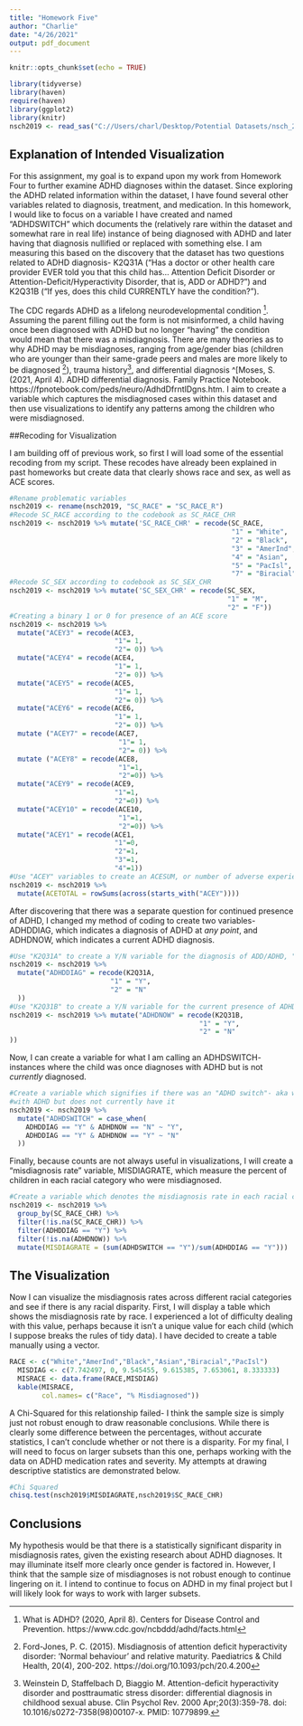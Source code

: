 ```yaml
---
title: "Homework Five"
author: "Charlie"
date: "4/26/2021"
output: pdf_document
---
```


```r
knitr::opts_chunk$set(echo = TRUE)
```

```r
library(tidyverse)
library(haven)
require(haven)
library(ggplot2)
library(knitr)
nsch2019 <- read_sas("C://Users/charl/Desktop/Potential Datasets/nsch_2019_topical.sas7bdat")
```
## Explanation of Intended Visualization

For this assignment, my goal is to expand upon my work from Homework Four to further examine ADHD diagnoses within the dataset. Since exploring the ADHD related information within the dataset, I have found several other variables related to diagnosis, treatment, and medication. In this homework, I would like to focus on a variable I have created and named "ADHDSWITCH" which documents the (relatively rare within the dataset and somewhat rare in real life) instance of being diagnosed with ADHD and later having that diagnosis nullified or replaced with something else. I am measuring this based on the discovery that the dataset has two questions related to ADHD diagnosis- K2Q31A ("Has a doctor or other health care provider EVER told you that this child has… Attention Deficit Disorder or Attention-Deficit/Hyperactivity Disorder, that is, ADD or ADHD?") and K2Q31B ("If yes, does this child CURRENTLY have the condition?").

The CDC regards ADHD as a lifelong neurodevelopmental condition ^[What is ADHD? (2020, April 8). Centers for Disease Control and Prevention. https://www.cdc.gov/ncbddd/adhd/facts.html]. Assuming the parent filling out the form is not misinformed, a child having once been diagnosed with ADHD but no longer "having" the condition would mean that there was a misdiagnosis. There are many theories as to why ADHD may be misdiagnoses, ranging from age/gender bias (children who are younger than their same-grade peers and males are more likely to be diagnosed ^[Ford-Jones, P. C. (2015). Misdiagnosis of attention deficit hyperactivity disorder: ‘Normal behaviour’ and relative maturity. Paediatrics & Child Health, 20(4), 200-202. https://doi.org/10.1093/pch/20.4.200]), trauma history^[Weinstein D, Staffelbach D, Biaggio M. Attention-deficit hyperactivity disorder and posttraumatic stress disorder: differential diagnosis in childhood sexual abuse. Clin Psychol Rev. 2000 Apr;20(3):359-78. doi: 10.1016/s0272-7358(98)00107-x. PMID: 10779899.], and differential diagnosis ^[Moses, S. (2021, April 4). ADHD differential diagnosis. Family Practice Notebook. https://fpnotebook.com/peds/neuro/AdhdDfrntlDgns.htm. I aim to create a variable which captures the misdiagnosed cases within this dataset and then use visualizations to identify any patterns among the children who were misdiagnosed. 

##Recoding for Visualization 

I am building off of previous work, so first I will load some of the essential recoding from my script. These recodes have already been explained in past homeworks but create data that clearly shows race and sex, as well as ACE scores.

```r
#Rename problematic variables
nsch2019 <- rename(nsch2019, "SC_RACE" = "SC_RACE_R")
#Recode SC_RACE according to the codebook as SC_RACE_CHR
nsch2019 <- nsch2019 %>% mutate('SC_RACE_CHR' = recode(SC_RACE,
                                                       "1" = "White",
                                                       "2" = "Black",
                                                       "3" = "AmerInd",
                                                       "4" = "Asian",
                                                       "5" = "PacIsl",
                                                       "7" = "Biracial")) 
#Recode SC_SEX according to codebook as SC_SEX_CHR
nsch2019 <- nsch2019 %>% mutate('SC_SEX_CHR' = recode(SC_SEX,
                                                      "1" = "M",
                                                      "2" = "F"))
#Creating a binary 1 or 0 for presence of an ACE score
nsch2019 <- nsch2019 %>%
  mutate("ACEY3" = recode(ACE3,
                          "1"= 1,
                          "2"= 0)) %>%
  mutate("ACEY4" = recode(ACE4,
                          "1"= 1,
                          "2"= 0)) %>%
  mutate("ACEY5" = recode(ACE5,
                          "1"= 1,
                          "2"= 0)) %>%
  mutate("ACEY6" = recode(ACE6,
                          "1"= 1,
                          "2"= 0)) %>%
  mutate ("ACEY7" = recode(ACE7,
                           "1"= 1,
                           "2"= 0)) %>%
  mutate ("ACEY8" = recode(ACE8,
                           "1"=1,
                           "2"=0)) %>%
  mutate("ACEY9" = recode(ACE9,
                          "1"=1,
                          "2"=0)) %>%
  mutate("ACEY10" = recode(ACE10,
                           "1"=1,
                           "2"=0)) %>%
  mutate("ACEY1" = recode(ACE1,
                          "1"=0,
                          "2"=1,
                          "3"=1,
                          "4"=1))
#Use "ACEY" variables to create an ACESUM, or number of adverse experiences
nsch2019 <- nsch2019 %>%
  mutate(ACETOTAL = rowSums(across(starts_with("ACEY"))))
```
After discovering that there was a separate question for continued presence of ADHD, I changed my method of coding to create two variables- ADHDDIAG, which indicates a diagnosis of ADHD at *any point*, and ADHDNOW, which indicates a current ADHD diagnosis.

```r
#Use "K2Q31A" to create a Y/N variable for the diagnosis of ADD/ADHD, "ADHDDIAG".
nsch2019 <- nsch2019 %>%
  mutate("ADHDDIAG" = recode(K2Q31A,
                         "1" = "Y",
                         "2" = "N"
  ))
#Use "K2Q31B" to create a Y/N variable for the current presence of ADHD
nsch2019 <- nsch2019 %>% mutate("ADHDNOW" = recode(K2Q31B,
                                               "1" = "Y",
                                               "2" = "N"
))
```
Now, I can create a variable for what I am calling an ADHDSWITCH- instances where the child was once diagnoses with ADHD but is not *currently* diagnosed. 

```r
#Create a variable which signifies if there was an "ADHD switch"- aka was dx
#with ADHD but does not currently have it 
nsch2019 <- nsch2019 %>%
  mutate("ADHDSWITCH" = case_when(
    ADHDDIAG == "Y" & ADHDNOW == "N" ~ "Y",
    ADHDDIAG == "Y" & ADHDNOW == "Y" ~ "N"
  ))
```
Finally, because counts are not always useful in visualizations, I will create a "misdiagnosis rate" variable, MISDIAGRATE, which measure the percent of children in each racial category who were misdiagnosed.
```r
#Create a variable which denotes the misdiagnosis rate in each racial category
nsch2019 <- nsch2019 %>%
  group_by(SC_RACE_CHR) %>%
  filter(!is.na(SC_RACE_CHR)) %>%
  filter(ADHDDIAG == "Y") %>%
  filter(!is.na(ADHDNOW)) %>%
  mutate(MISDIAGRATE = (sum(ADHDSWITCH == "Y")/sum(ADHDDIAG == "Y")))
```
## The Visualization
Now I can visualize the misdiagnosis rates across different racial categories and see if there is any racial disparity. First, I will display a table which shows the misdiagnosis rate by race. I experienced a lot of difficulty dealing with this value, perhaps because it isn't a unique value for each child (which I suppose breaks the rules of tidy data). I have decided to create a table manually using a vector.
```r
RACE <- c("White","AmerInd","Black","Asian","Biracial","PacIsl")
  MISDIAG <- c(7.742497, 0, 9.545455, 9.615385, 7.653061, 8.333333)
  MISRACE <- data.frame(RACE,MISDIAG)
  kable(MISRACE,
        col.names= c("Race", "% Misdiagnosed"))
```
A Chi-Squared for this relationship failed- I think the sample size is simply just not robust enough to draw reasonable conclusions. While there is clearly some difference between the percentages, without accurate statistics, I can't conclude whether or not there is a disparity. For my final, I will need to focus on larger subsets than this one, perhaps working with the data on ADHD medication rates and severity. My attempts at drawing descriptive statistics are demonstrated below. 
 
```r
#Chi Squared
chisq.test(nsch2019$MISDIAGRATE,nsch2019$SC_RACE_CHR)

```
## Conclusions

My hypothesis would be that there is a statistically significant disparity in misdiagnosis rates, given the existing research about ADHD diagnoses. It may illuminate itself more clearly once gender is factored in. However, I think that the sample size of misdiagnoses is not robust enough to continue lingering on it. I intend to continue to focus on ADHD in my final project but I will likely look for ways to work with larger subsets. 